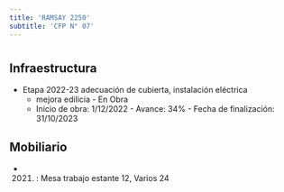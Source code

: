 ```yaml
---
title: 'RAMSAY 2250'
subtitle: 'CFP N° 07'
---
```


#
## Infraestructura

* Etapa 2022-23 adecuación de cubierta, instalación eléctrica 
    + mejora edilicia - En Obra 
    + Inicio de obra: 1/12/2022 - Avance: 34% - Fecha de finalización: 31/10/2023 






## Mobiliario

*  (2021) : Mesa trabajo estante 12, Varios 24 



